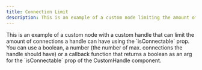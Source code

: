 ```yaml
---
title: Connection Limit
description: This is an example of a custom node limiting the amount of connections a handle can have using the `isConnectalbe` prop.
---
```



<ExampleLayout>
This is an example of a custom node with a custom handle that can limit the amount of connections a handle can have using the `isConnectable` prop.
You can use a boolean, a number (the number of max. connections the handle should have) or a callback function that returns a boolean
as an arg for the `isConnectable` prop of the CustomHandle component.

<ExampleViewer codePath="examples/nodes/connection-limit" />
</ExampleLayout>
